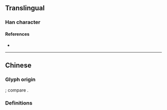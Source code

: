 {{also|堅}}
{{character info/new}}
==Translingual==

===Han character===
{{Han char|rn=32|rad=土|as=04|sn=7|four=|canj=LEG|ids=⿱⿲丨丨又土}}

====References====
* {{Han ref|kx=0226.101|dkj=04963|dj=0461.180|hdz=10422.140|uh=575A|ud=22362}}

----

==Chinese==

===Glyph origin=== 
{{Han simp|堅|f=臣|t=〢}}; compare {{zh-l|*览}}.

===Definitions===
{{zh-see|堅}}